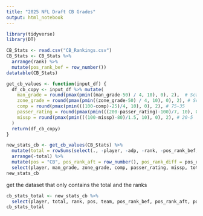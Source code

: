 ```yaml
---
title: "2025 NFL Draft CB Grades"
output: html_notebook
---
```


```r
library(tidyverse)
library(DT)
```


```r
CB_Stats <- read.csv("CB_Rankings.csv")
CB_Stats <- CB_Stats %>%
  arrange(rank) %>%
  mutate(pos_rank_bef = row_number())
datatable(CB_Stats)
```



```r
get_cb_values <- function(input_df) {
  df_cb_copy <- input_df %>% mutate(
    man_grade = round(pmax(pmin((man_grade-50) / 4, 10), 0), 2),  # Scale, cap at 10, floor at 0, 50-90
    zone_grade = round(pmax(pmin((zone_grade-50) / 4, 10), 0), 2), # Scale, cap at 10, floor at 0, 50-90
    comp = round(pmax(pmin(((100-comp)-25)/4, 10), 0), 2), # 75-35
    passer_rating = round(pmax(pmin(((200-passer_rating)-100)/7, 10), 0), 2), # 100-30
    missp = round(pmax(pmin(((100-missp)-80)/1.5, 10), 0), 2), # 20-5
  )
  return(df_cb_copy)
}
```


```r
new_stats_cb <- get_cb_values(CB_Stats) %>% 
  mutate(total = rowSums(select(., -player, -adp, -rank, -pos_rank_bef, -team))) %>% 
  arrange(-total) %>%
  mutate(pos = "CB", pos_rank_aft = row_number(), pos_rank_diff = pos_rank_bef-pos_rank_aft) %>%
  select(player, man_grade, zone_grade, comp, passer_rating, missp, total, rank, pos, team, pos_rank_bef, pos_rank_aft, pos_rank_diff)
new_stats_cb
```

get the dataset that only contains the total and the ranks
```r
cb_stats_total <- new_stats_cb %>%
  select(player, total, rank, pos, team, pos_rank_bef, pos_rank_aft, pos_rank_diff)
cb_stats_total
```